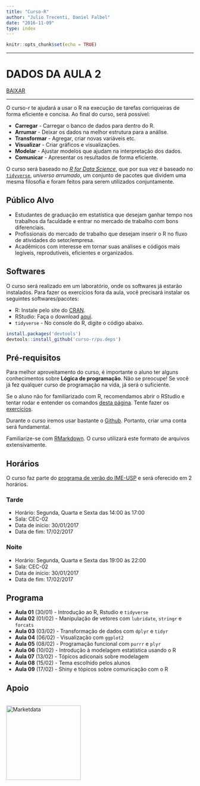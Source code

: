 ```yaml
---
title: "Curso-R"
author: "Julio Trecenti, Daniel Falbel"
date: "2016-11-09"
type: index
---
```


```r
knitr::opts_chunk$set(echo = TRUE)
```

--------------------

# DADOS DA AULA 2

[BAIXAR](https://curso-r.github.io/verao2017/input.zip)

--------------------

O curso-r te ajudará a usar o R na execução de tarefas
corriqueiras de forma eficiente e concisa. Ao final do curso, será possível:

- **Carregar** - Carregar o banco de dados para dentro do R. 
- **Arrumar** - Deixar os dados na melhor estrutura para a análise.
- **Transformar** - Agregar, criar novas variáveis etc. 
- **Visualizar** - Criar gráficos e visualizações.
- **Modelar** - Ajustar modelos que ajudam na interpretação dos dados.
- **Comunicar** - Apresentar os resultados de forma eficiente.

O curso será baseado no [*R for Data Science*](http://r4ds.had.co.nz/), que por
sua vez é baseado no [`tidyverse`](http://tidyverse.org/), *universo arrumado*,
um conjunto de pacotes que dividem uma mesma filosofia e foram feitos para serem
utilizados conjuntamente.

## Público Alvo

- Estudantes de graduação em estatística que desejam ganhar tempo nos trabalhos da faculdade e entrar no mercado de trabalho com bons diferenciais.
- Profissionais do mercado de trabalho que desejam inserir o R no fluxo de atividades do setor/empresa.
- Acadêmicos com interesse em tornar suas análises e códigos mais legíveis, reprodutíveis, eficientes e organizados.

## Softwares

O curso será realizado em um laboratório, onde os softwares já estarão instalados. Para fazer os exercícios fora da aula, você precisará instalar os seguintes softwares/pacotes:

- R: Instale pelo site do [CRAN](https://cloud.r-project.org/).
- RStudio: Faça o download [aqui](https://www.rstudio.com/products/rstudio/download/preview/).
- `tidyverse` - No console do R, digite o código abaixo.

```r
install.packages('devtools')
devtools::install_github('curso-r/pu.deps')
```

## Pré-requisitos

Para melhor aproveitamento do curso, é importante o aluno ter alguns conhecimentos sobre **Lógica de programação**. Não se preocupe! Se você já fez qualquer curso de programação na vida, já será o suficiente. 

Se o aluno não for familiarizado com R, recomendamos abrir o RStudio e tentar rodar e entender os comandos [desta página](https://curso-r.github.io/verao2017/r-como-calculadora/). Tente
fazer os [exercícios](https://curso-r.github.io/verao2017/r-como-calculadora/#exercicios).

Durante o curso iremos usar bastante o [Github](https://github.com/). Portanto,
criar uma conta será fundamental.

Familiarize-se com [RMarkdown](http://rmarkdown.rstudio.com/lesson-1.html). O curso utilizará este formato de arquivos extensivamente.

## Horários

O curso faz parte do [programa de verão do IME-USP](https://www.ime.usp.br/verao/) 
e será oferecido em 2 horários.

### Tarde 

* Horário: Segunda, Quarta e Sexta das 14:00 às 17:00
* Sala: CEC-02
* Data de início: 30/01/2017
* Data de fim: 17/02/2017

### Noite

* Horário: Segunda, Quarta e Sexta das 19:00 às 22:00
* Sala: CEC-02
* Data de início: 30/01/2017
* Data de fim: 17/02/2017

## Programa

- **Aula 01** (30/01) - Introdução ao R, Rstudio e `tidyverse`
- **Aula 02** (01/02) - Manipulação de vetores com `lubridate`, `stringr` e `forcats`
- **Aula 03** (03/02) - Transformação de dados com `dplyr` e `tidyr`
- **Aula 04** (06/02) - Visualização com `ggplot2`
- **Aula 05** (08/02) - Programação funcional com `purrr` e `plyr`
- **Aula 06** (10/02) - Introdução à modelagem estatística usando o R
- **Aula 07** (13/02) - Tópicos adiconais sobre modelagem
- **Aula 08** (15/02) - Tema escolhido pelos alunos
- **Aula 09** (17/02) - Shiny e tópicos sobre comunicação com o R

## Apoio

<a href='http://www.marketdata.com.br'>  
<img src="logo-marketdata.jpg" alt="Marketdata" width="200">
</a>
